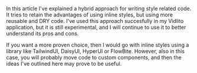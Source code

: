 In this article I've explained a hybrid approach for writing style related code. It tries to retain the advantages
of using inline styles, but using more reusable and DRY code. I've used this approach succesfully in my Vidlito application,
but it is still experimental, and I will continue to use it to better understand its pros and cons.

If you want a more proven choice, then I would go with inline styles using a library like TailwindUI, DaisyUI, HyperUI or FlowBite.
However, also in this case, you will probably move code to custom components, and then the ideas I've outlined
here may prove to be useful.
